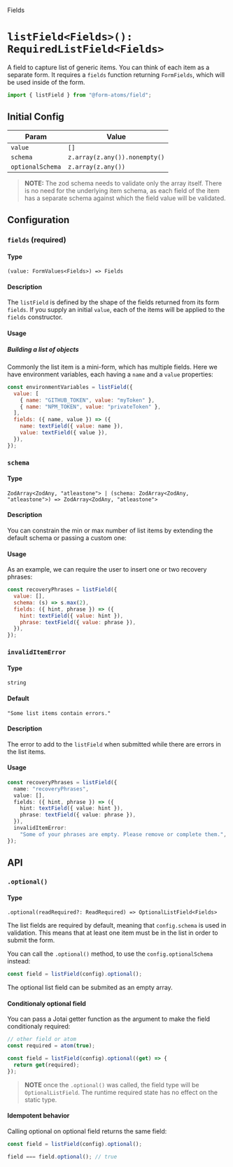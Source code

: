 
<Meta title="fields/listField" of={listFieldStories} />

<hgroup>

<p class="category">Fields</p>

# `listField<Fields>(): RequiredListField<Fields>`

A field to capture list of generic items. You can think of each item as a separate form. It requires a `fields` function returning `FormFields`, which will be used inside of the form.

</hgroup>

```ts
import { listField } from "@form-atoms/field";
```

## Initial Config

| Param            | Value                         |
| ---------------- | ----------------------------- |
| `value`          | `[]`                          |
| `schema`         | `z.array(z.any()).nonempty()` |
| `optionalSchema` | `z.array(z.any())`            |

> **NOTE:** The zod schema needs to validate only the array itself.
> There is no need for the underlying item schema, as each field of the item has a separate schema against which the field value will be validated.

## Configuration

### `fields` (required)

#### Type

`(value: FormValues<Fields>) => Fields`

#### Description

The `listField` is defined by the shape of the fields returned from its form `fields`. If you supply an initial `value`, each of the items will be applied to the `fields` constructor.

#### Usage

##### Building a list of objects

Commonly the list item is a mini-form, which has multiple fields. Here we have environment variables, each having a `name` and a `value` properties:

```js
const environmentVariables = listField({
  value: [
    { name: "GITHUB_TOKEN", value: "myToken" },
    { name: "NPM_TOKEN", value: "privateToken" },
  ],
  fields: ({ name, value }) => ({
    name: textField({ value: name }),
    value: textField({ value }),
  }),
});
```

### `schema`

#### Type

`ZodArray<ZodAny, "atleastone"> | (schema: ZodArray<ZodAny, "atleastone">) => ZodArray<ZodAny, "atleastone">`

#### Description

You can constrain the min or max number of list items by extending the default schema or passing a custom one:

#### Usage

As an example, we can require the user to insert one or two recovery phrases:

```js
const recoveryPhrases = listField({
  value: [],
  schema: (s) => s.max(2),
  fields: ({ hint, phrase }) => ({
    hint: textField({ value: hint }),
    phrase: textField({ value: phrase }),
  }),
});
```

### `invalidItemError`

#### Type

`string`

#### Default

`"Some list items contain errors."`

#### Description

The error to add to the `listField` when submitted while there are errors in the list items.

#### Usage

```ts
const recoveryPhrases = listField({
  name: "recoveryPhrases",
  value: [],
  fields: ({ hint, phrase }) => ({
    hint: textField({ value: hint }),
    phrase: textField({ value: phrase }),
  }),
  invalidItemError:
    "Some of your phrases are empty. Please remove or complete them.",
});
```

## API

### `.optional()`

#### Type

`.optional(readRequired?: ReadRequired) => OptionalListField<Fields>`

The list fields are required by default, meaning that `config.schema` is used in validation.
This means that at least one item must be in the list in order to submit the form.

You can call the `.optional()` method, to use the `config.optionalSchema` instead:

```js
const field = listField(config).optional();
```

The optional list field can be submited as an empty array.

#### Conditionaly optional field

You can pass a Jotai getter function as the argument to make the field conditionaly required:

```js
// other field or atom
const required = atom(true);

const field = listField(config).optional((get) => {
  return get(required);
});
```

> **NOTE** once the `.optional()` was called, the field type will be `OptionalListField`. The runtime required state has no effect on the static type.

#### Idempotent behavior

Calling optional on optional field returns the same field:

```js
const field = listField(config).optional();

field === field.optional(); // true
```

<Stories />
